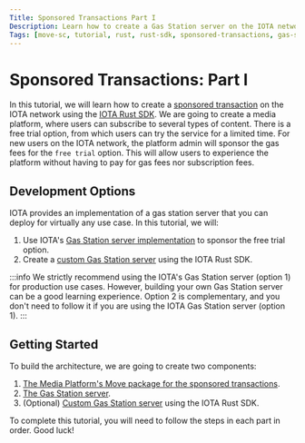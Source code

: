 ```yaml
---
Title: Sponsored Transactions Part I
Description: Learn how to create a Gas Station server on the IOTA network using the IOTA Rust SDK.
Tags: [move-sc, tutorial, rust, rust-sdk, sponsored-transactions, gas-station]
---
```


# Sponsored Transactions: Part I

In this tutorial, we will learn how to create a [sponsored transaction](../../iota-101/transactions/sponsored-transactions/about-sponsored-transactions.mdx) on the IOTA network using the [IOTA Rust SDK](../../../references/rust-sdk.mdx).
We are going to create a media platform, where users can subscribe to several types of content. There is a free trial option, from which users can try the service for a limited time.
For new users on the IOTA network, the platform admin will sponsor the gas fees for the `free trial` option. This will allow users to experience the platform without having to pay for gas fees nor subscription fees.



## Development Options

IOTA provides an implementation of a gas station server that you can deploy for virtually any use case. In this tutorial, we will:
1.  Use IOTA's [Gas Station server implementation](../../../operator/gas-station/gas-station.mdx) to sponsor the free trial option.
2.  Create a [custom Gas Station server](./gas-station-server.mdx) using the IOTA Rust SDK.

:::info
We strictly recommend using the IOTA's Gas Station server (option 1) for production use cases. However, building your own Gas Station server can be a good learning experience.
Option 2 is complementary, and you don't need to follow it if you are using the IOTA Gas Station server (option 1).
:::


## Getting Started

To build the architecture, we are going to create two components:
1.   [The Media Platform's Move package for the sponsored transactions](./media-platform-package.mdx).
2.   [The Gas Station server](./production-gas-station.mdx).
3.   (Optional) [Custom Gas Station server](./gas-station-server.mdx) using the IOTA Rust SDK.

To complete this tutorial, you will need to follow the steps in each part in order. Good luck!